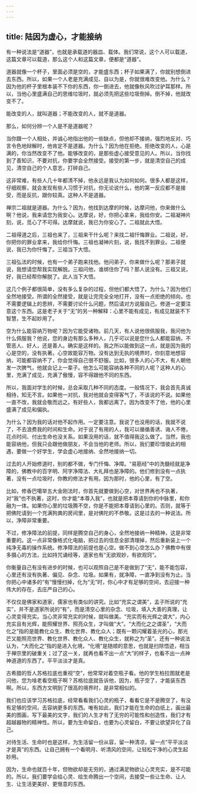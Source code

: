 ```yaml
---
---
---
```

title: 陆因为虚心，才能接纳
---




有一种说法是“道器”，也就是承载道的器皿、载体。我们常说，这个人可以载道，这篇文章可以载道，那么这个人和这篇文章，便都是“道器”。

道器就像一个杯子，里面必须是空的，才能盛东西；杯子如果满了，你就别想倒进去东西。所以，如果一个人老是充满成见、自以为是，你就很难改变他。为什么？因为他的杯子里根本装不下你的东西，你一倒进去，他就像秋风吹过驴耳那样。所以，当他心里盛满自己的思维垃圾时，就必须先把这些垃圾倒掉。倒不掉，他就改变不了。

能改变的人，就叫道器；不能改变的人，就不是道器。

那么，如何分辨一个人是不是道器呢？

当你跟一个人相处，并诚心地指出他的一些缺点，但他却不接纳，强烈地反对、巧言令色地辩解时，他肯定不是道器。为什么？因为他在拒绝。拒绝改变的人，心是满的，你当然改变不了他。能够改变的，是那些虚心接受意见的人。所以，当你找到了善知识，不要对抗，你要学会全然接受。接受的第一步，就是清空自己的成见，清空自己的个人意志，打碎自己。

这非常难，有些人几十年都清不掉，他永远是我认为如何如何。很多人都是这样，仔细观察，就会发现有些人习惯于对抗，你无论说什么，他的第一反应都不是接受，而是反抗，跟你较真。这种人不是道器。

禅宗二祖就是道器。为什么？因为，他找到达摩的时候，达摩问他，你来做什么啊？他说，我来请您为我安心。达摩说，好，你把心拿来，我给你安。二祖凝神片刻，说，觅心了不可得。达摩就说，我已为你安心了。二祖就此大悟。

二祖得道之后，三祖也来了，三祖来干什么呢？来找二祖忏悔罪业。二祖说，好，你把你的罪业拿来，我给你忏悔。三祖也凝神片刻，说，我找不到罪业。二祖便说，我已为你忏悔了。三祖当下大悟。

三祖弘法的时候，也有一个弟子跑来找他。他问弟子，你来做什么呢？那弟子就说，我想请您帮我实现解脱。三祖问他，谁绑住你了吗？那人说没有。三祖又说，好，我已经帮你解脱了。此人当下大悟。

这几个例子都很简单，没有多么复杂的过程，但他们都大悟了。为什么？因为他们全然地接受。所谓的全然接受，就是让完完全全地打开，没有一点拒绝的倾向，也不需要逻辑上的思辨，不需要讨论什么问题，然后请对方说服自己。修道一定要注意这个东西。这是老子关于“无”的另一种解释：心里不能有成见，有成见就装不下智慧，生不起妙用了。

空为什么能容纳万物呢？因为它能受诸物。前几天，有人说他很佩服我，我问他为什么佩服我？他说，您的身边有那么多种人，几乎可以说是您什么人都能容纳，不管恶人、好人，还是善人。确实是这样的。我之所以能做到这一点，就是因为我的心是空的，没有执著。心空故能容万物。没有达到无执的境界时，你刻意地想容纳，可能都容纳不了，你会觉得自己很不舒服。比如，很多人的心不大，有人朝他发一次脾气，他就会记上一辈子。他怎么可能容纳各种不同的人呢？这种人的心里，充满了成见，充满了傲慢，容不得跟他不同的东西。

所以，我面对学生的时候，总会采取几种不同的态度。一般情况下，我会首先真诚相待，知无不言。如果他一对抗，我对他就会变得客气了，不该说的不说。如果他一直不改，我就会敬而远之。有好些人，我都远离了。因为改变不了他，他的心里盛满了成见和偏执。

为什么？因为我的话对他不起作用。一定要注意。我说了也没用的话，我就不说了，不去浪费我的时间和生命。对于说了有用的人，我可以循循善诱、诲人不倦，花点时间、付出生命也没关系。如果没用的话，就不值得我这么做了。当然，我也能容纳他，但我只会跟他做朋友，不会当他的老师。所以，我们要珍惜彼此的相遇，要做一个好学生，学会虚心地接纳、全然地接纳一切。

过去的人开始修道时，别的都不做，专门忏悔、净障。“易筋经”中的洗髓经就是净障的，佛教中的百字明、阿字净障法、大礼拜也是净障的。他们修到没有一点执著，没有一点垃圾时，你教的修法才有用。因为那时，他的心里，有了空。

比如，修香巴噶举五大金刚法时，你首先就要做到心空，对世界再也不执著，对“我”也不执著，这时，你才能“本尊入我”，也就是把本尊请到你的中脉里，和你融为一体。如果你心里的垃圾腾不空，你是不能把本尊请到心里的。否则，就等于把佛陀请到一个充满狗粪的房间里，是对佛陀的不恭敬。这是过去的一种说法。所以，净障非常重要。

不过，修净障法的前提，同样是腾空自己的身心，全然地接纳一种精神，这是非常重要的。这一点非常像格式化电脑，把过去的信息全部清理掉，然后重新装上一个纯净无毒的操作系统。修净障法的前提也是心空。做不到心空怎么办？佛教中有很多摄心的方法，比如持咒诵经等，道家也有“无欲观妙，有欲观窍”。

你衡量自己有没有进步的时候，也可以观照自己是不是做到了“无”，能不能包容，心里还有没有执著、偏见、杂念、垃圾。如果有，就净障，一直净到没有为止。当你把心中诸多的“有”慢慢扫掉，化为“无”时，你心中才有足够的空间，去迎接一种伟大的存在，去庄严自己的心。

不仅仅是佛家和道家，儒家也有类似的讲究。比如“充实之谓美”，孟子所说的“充实”，并不是道家所说的“有”，而是清空心里的杂念、垃圾，填入大善的真理，让心灵变得充实。当心灵非常充实的时候，就叫做美。“充实而有光辉之谓大”，内心充实且有光辉，能照耀世界、照亮众生，才叫做“大”。“大而化之之谓圣”，“大而化之”指的是能教化众生、教化世界、教化众人；既有一颗闪耀着圣光的心，那光芒又能照亮世界、教化世界、教化众人、教化众生，就称之为“圣”。还有一种说法认为，“大而化之”指的是进入化境，“化境”是随顺的意思，也就是扫除悟迹，相当于禅宗里的破重关；过了这一关，就再也看不出一点“大”的样子，也看不出一点神神道道的东西了。平平淡淡才是真。

古希腊的哲人苏格拉底也重视“空”，他常常对着空瓶子看。他的学生柏拉图就老是问他，您为啥老看空瓶子啊？苏格拉底就告诉他，因为，瓶子空了，才能装东西啊。所以，东西方文明到了很高的境界时，是非常相似的。

我们也应该学习苏格拉底，经常看看我们心灵的瓶子，看看它是不是腾空了，有没有足够的空间，去容纳更多的东西。唯有如此，我们才能在生命的白纸上，画出最美的图画，写下最美的文字，我们的人生才有了无穷的可能性和创造性，我们才有超越器物的精神性。所以，要为生命留白，也要为心灵留白，不要让欲望异化了自己。

对待生活、生命时也是这样，为生活留一份从容，留一种清凉，留一点“平平淡淡才是真”的东西。让自己拥有一个看明月、听清风的空间，让轻松干净的心灵生起妙用。

因为，生命也就百十年，但物欲却是无穷的，通过满足物欲让心灵充实，是不可能的。所以，我们要学会给心灵、给生命腾出一个空间，去接受一些让生命、让人生、让生活更美好、更惬意的东西。
